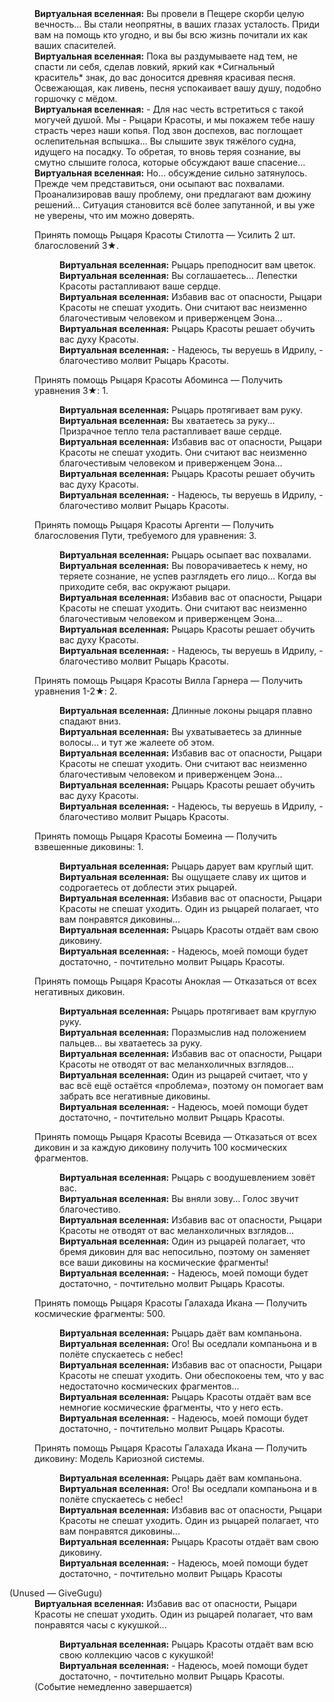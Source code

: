 {{Диалог Начало}}
:'''Виртуальная вселенная:''' Вы провели в Пещере скорби целую вечность... Вы стали неопрятны, в ваших глазах усталость. Приди вам на помощь кто угодно, и вы бы всю жизнь почитали их как ваших спасителей.
:'''Виртуальная вселенная:''' Пока вы раздумываете над тем, не спасти ли себя, сделав ловкий, яркий как *Сигнальный краситель* знак, до вас доносится древняя красивая песня. Освежающая, как ливень, песня успокаивает вашу душу, подобно горшочку с мёдом.
:'''Виртуальная вселенная:''' - Для нас честь встретиться с такой могучей душой. Мы - Рыцари Красоты, и мы покажем тебе нашу страсть через наши копья. Под звон доспехов, вас поглощает ослепительная вспышка... Вы слышите звук тяжёлого судна, идущего на посадку. То обретая, то вновь теряя сознание, вы смутно слышите голоса, которые обсуждают ваше спасение...
:'''Виртуальная вселенная:''' Но... обсуждение сильно затянулось. Прежде чем представиться, они осыпают вас похвалами. Проанализировав вашу проблему, они предлагают вам дюжину решений... Ситуация становится всё более запутанной, и вы уже не уверены, что им можно доверять.
:{{Диалог|Звезда}} Принять помощь Рыцаря Красоты Стилотта &mdash; Усилить 2 шт. благословений 3★.
::'''Виртуальная вселенная:''' Рыцарь преподносит вам цветок.
::'''Виртуальная вселенная:''' Вы соглашаетесь... Лепестки Красоты растапливают ваше сердце.
::'''Виртуальная вселенная:''' Избавив вас от опасности, Рыцари Красоты не спешат уходить. Они считают вас неизменно благочестивым человеком и приверженцем Эона...
::'''Виртуальная вселенная:''' Рыцарь Красоты решает обучить вас духу Красоты.
::'''Виртуальная вселенная:''' - Надеюсь, ты веруешь в Идрилу, - благочестиво молвит Рыцарь Красоты.
:{{Диалог|Звезда}} Принять помощь Рыцаря Красоты Абоминса &mdash; Получить уравнения 3★: 1.
::'''Виртуальная вселенная:''' Рыцарь протягивает вам руку.
::'''Виртуальная вселенная:''' Вы хватаетесь за руку... Призрачное тепло тела растапливает ваше сердце.
::'''Виртуальная вселенная:''' Избавив вас от опасности, Рыцари Красоты не спешат уходить. Они считают вас неизменно благочестивым человеком и приверженцем Эона...
::'''Виртуальная вселенная:''' Рыцарь Красоты решает обучить вас духу Красоты.
::'''Виртуальная вселенная:''' - Надеюсь, ты веруешь в Идрилу, - благочестиво молвит Рыцарь Красоты.
:{{Диалог|Звезда}} Принять помощь Рыцаря Красоты Аргенти &mdash; Получить благословения Пути, требуемого для уравнения: 3.
::'''Виртуальная вселенная:''' Рыцарь осыпает вас похвалами.
::'''Виртуальная вселенная:''' Вы поворачиваетесь к нему, но теряете сознание, не успев разглядеть его лицо... Когда вы приходите себя, вас окружают рыцари.
::'''Виртуальная вселенная:''' Избавив вас от опасности, Рыцари Красоты не спешат уходить. Они считают вас неизменно благочестивым человеком и приверженцем Эона...
::'''Виртуальная вселенная:''' Рыцарь Красоты решает обучить вас духу Красоты.
::'''Виртуальная вселенная:''' - Надеюсь, ты веруешь в Идрилу, - благочестиво молвит Рыцарь Красоты.
:{{Диалог|Звезда}} Принять помощь Рыцаря Красоты Вилла Гарнера &mdash; Получить уравнения 1-2★: 2.
::'''Виртуальная вселенная:''' Длинные локоны рыцаря плавно спадают вниз.
::'''Виртуальная вселенная:''' Вы ухватываетесь за длинные волосы... и тут же жалеете об этом.
::'''Виртуальная вселенная:''' Избавив вас от опасности, Рыцари Красоты не спешат уходить. Они считают вас неизменно благочестивым человеком и приверженцем Эона...
::'''Виртуальная вселенная:''' Рыцарь Красоты решает обучить вас духу Красоты.
::'''Виртуальная вселенная:''' - Надеюсь, ты веруешь в Идрилу, - благочестиво молвит Рыцарь Красоты.
:{{Диалог|Звезда}} Принять помощь Рыцаря Красоты Бомеина &mdash; Получить взвешенные диковины: 1.
::'''Виртуальная вселенная:''' Рыцарь дарует вам круглый щит.
::'''Виртуальная вселенная:''' Вы ощущаете славу их щитов и содрогаетесь от доблести этих рыцарей.
::'''Виртуальная вселенная:''' Избавив вас от опасности, Рыцари Красоты не спешат уходить. Один из рыцарей полагает, что вам понравятся диковины...
::'''Виртуальная вселенная:''' Рыцарь Красоты отдаёт вам свою диковину.
::'''Виртуальная вселенная:''' - Надеюсь, моей помощи будет достаточно, - почтительно молвит Рыцарь Красоты.
:{{Диалог|Звезда}} Принять помощь Рыцаря Красоты Аноклая &mdash; Отказаться от всех негативных диковин.
::'''Виртуальная вселенная:''' Рыцарь протягивает вам круглую руку.
::'''Виртуальная вселенная:''' Поразмыслив над положением пальцев... вы хватаетесь за руку.
::'''Виртуальная вселенная:''' Избавив вас от опасности, Рыцари Красоты не отводят от вас меланхоличных взглядов...
::'''Виртуальная вселенная:''' Один из рыцарей считает, что у вас всё ещё остаётся «проблема», поэтому он помогает вам забрать все негативные диковины.
::'''Виртуальная вселенная:''' - Надеюсь, моей помощи будет достаточно, - почтительно молвит Рыцарь Красоты.
:{{Диалог|Звезда}} Принять помощь Рыцаря Красоты Всевида &mdash; Отказаться от всех диковин и за каждую диковину получить 100 космических фрагментов.
::'''Виртуальная вселенная:''' Рыцарь с воодушевлением зовёт вас.
::'''Виртуальная вселенная:''' Вы вняли зову... Голос звучит благочестиво.
::'''Виртуальная вселенная:''' Избавив вас от опасности, Рыцари Красоты не отводят от вас меланхоличных взглядов...
::'''Виртуальная вселенная:''' Один из рыцарей полагает, что бремя диковин для вас непосильно, поэтому он заменяет все ваши диковины на космические фрагменты!
::'''Виртуальная вселенная:''' - Надеюсь, моей помощи будет достаточно, - почтительно молвит Рыцарь Красоты.
:{{Диалог|Звезда}} Принять помощь Рыцаря Красоты Галахада Икана &mdash; Получить космические фрагменты: 500.
::'''Виртуальная вселенная:''' Рыцарь даёт вам компаньона.
::'''Виртуальная вселенная:''' Ого! Вы оседлали компаньона и в полёте спускаетесь с небес!
::'''Виртуальная вселенная:''' Избавив вас от опасности, Рыцари Красоты не спешат уходить. Они обеспокоены тем, что у вас недостаточно космических фрагментов...
::'''Виртуальная вселенная:''' Рыцарь Красоты отдаёт вам все немногие космические фрагменты, что у него есть.
::'''Виртуальная вселенная:''' - Надеюсь, моей помощи будет достаточно, - почтительно молвит Рыцарь Красоты.
:{{Диалог|Звезда}} Принять помощь Рыцаря Красоты Галахада Икана &mdash; Получить диковину: Модель Кариозной системы.
::'''Виртуальная вселенная:''' Рыцарь даёт вам компаньона.
::'''Виртуальная вселенная:''' Ого! Вы оседлали компаньона и в полёте спускаетесь с небес!
::'''Виртуальная вселенная:''' Избавив вас от опасности, Рыцари Красоты не спешат уходить. Один из рыцарей полагает, что вам понравятся диковины...
::'''Виртуальная вселенная:''' Рыцарь Красоты отдаёт вам свою диковину.
::'''Виртуальная вселенная:''' - Надеюсь, моей помощи будет достаточно, - почтительно молвит Рыцарь Красоты

;(Unused &mdash; GiveGugu)
:'''Виртуальная вселенная:''' Избавив вас от опасности, Рыцари Красоты не спешат уходить. Один из рыцарей полагает, что вам понравятся часы с кукушкой...
::'''Виртуальная вселенная:''' Рыцарь Красоты отдаёт вам всю свою коллекцию часов с кукушкой!
::'''Виртуальная вселенная:''' - Надеюсь, моей помощи будет достаточно, - почтительно молвит Рыцарь Красоты.
:;(Событие немедленно завершается)
{{Диалог Конец}}